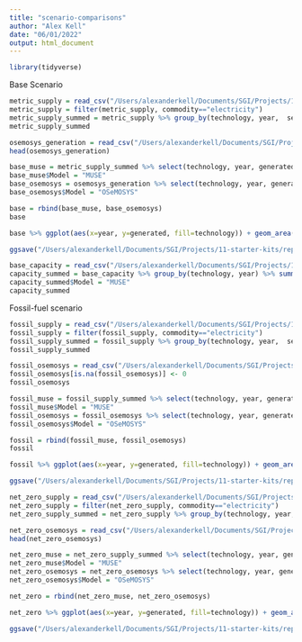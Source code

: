 ```yaml
---
title: "scenario-comparisons"
author: "Alex Kell"
date: "06/01/2022"
output: html_document
---
```


```r
library(tidyverse)
```

Base Scenario

```r
metric_supply = read_csv("/Users/alexanderkell/Documents/SGI/Projects/11-starter-kits/data/processed/scenarios/Kenya/base/Results/MCAMetric_Supply.csv")
metric_supply = filter(metric_supply, commodity=="electricity")
metric_supply_summed = metric_supply %>% group_by(technology, year,  sector) %>% summarise(generated=sum(supply))
metric_supply_summed
```

```r
osemosys_generation = read_csv("/Users/alexanderkell/Documents/SGI/Projects/11-starter-kits/data/processed/osemosys-outputs/kenya-capacity-output.csv")
head(osemosys_generation)
```

```r
base_muse = metric_supply_summed %>% select(technology, year, generated)
base_muse$Model = "MUSE"
base_osemosys = osemosys_generation %>% select(technology, year, generated)
base_osemosys$Model = "OSeMOSYS"

base = rbind(base_muse, base_osemosys)
base
```

```r
base %>% ggplot(aes(x=year, y=generated, fill=technology)) + geom_area(colour="black") + facet_wrap(~Model) + theme_classic() + ggtitle("Base scenario")

ggsave("/Users/alexanderkell/Documents/SGI/Projects/11-starter-kits/reports/figures/comparison/base.pdf", dpi=1000)
```

```r
base_capacity = read_csv("/Users/alexanderkell/Documents/SGI/Projects/11-starter-kits/data/processed/scenarios/Kenya/base/Results/MCACapacity.csv")
capacity_summed = base_capacity %>% group_by(technology, year) %>% summarise(capacity=sum(capacity))
capacity_summed$Model = "MUSE"
capacity_summed
```


Fossil-fuel scenario

```r
fossil_supply = read_csv("/Users/alexanderkell/Documents/SGI/Projects/11-starter-kits/data/processed/scenarios/Kenya/fossil-fuel/Results/MCAMetric_Supply.csv")
fossil_supply = filter(fossil_supply, commodity=="electricity")
fossil_supply_summed = fossil_supply %>% group_by(technology, year,  sector) %>% summarise(generated=sum(supply))
fossil_supply_summed
```

```r
fossil_osemosys = read_csv("/Users/alexanderkell/Documents/SGI/Projects/11-starter-kits/data/processed/osemosys-outputs/fossil-fuel-kenya-capacity-output.csv")
fossil_osemosys[is.na(fossil_osemosys)] <- 0
fossil_osemosys
```

```r
fossil_muse = fossil_supply_summed %>% select(technology, year, generated)
fossil_muse$Model = "MUSE"
fossil_osemosys = fossil_osemosys %>% select(technology, year, generated)
fossil_osemosys$Model = "OSeMOSYS"

fossil = rbind(fossil_muse, fossil_osemosys)
fossil
```
```r
fossil %>% ggplot(aes(x=year, y=generated, fill=technology)) + geom_area(colour="black") + facet_wrap(~Model) + theme_classic()+ ggtitle("Fossil-fuel only scenario")

ggsave("/Users/alexanderkell/Documents/SGI/Projects/11-starter-kits/reports/figures/comparison/fossil.pdf", dpi=1000)

```



```r
net_zero_supply = read_csv("/Users/alexanderkell/Documents/SGI/Projects/11-starter-kits/data/processed/scenarios/Kenya/net-zero/Results/MCAMetric_Supply.csv")
net_zero_supply = filter(net_zero_supply, commodity=="electricity")
net_zero_supply_summed = net_zero_supply %>% group_by(technology, year, sector) %>% summarise(generated=sum(supply))
```


```r
net_zero_osemosys = read_csv("/Users/alexanderkell/Documents/SGI/Projects/11-starter-kits/data/processed/osemosys-outputs/net-zero-kenya-capacity-output.csv")
head(net_zero_osemosys)
```

```r
net_zero_muse = net_zero_supply_summed %>% select(technology, year, generated)
net_zero_muse$Model = "MUSE"
net_zero_osemosys = net_zero_osemosys %>% select(technology, year, generated)
net_zero_osemosys$Model = "OSeMOSYS"

net_zero = rbind(net_zero_muse, net_zero_osemosys)
```
```r
net_zero %>% ggplot(aes(x=year, y=generated, fill=technology)) + geom_area(colour="black") + facet_wrap(~Model) + theme_classic() + ggtitle("Net-zero scenario")

ggsave("/Users/alexanderkell/Documents/SGI/Projects/11-starter-kits/reports/figures/comparison/net_zero.pdf", dpi=1000)
```
